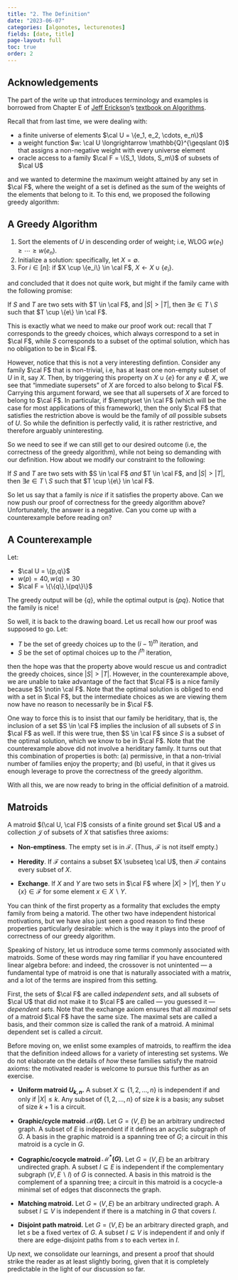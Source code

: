 ```yaml
---
title: "2. The Definition"
date: "2023-06-07"
categories: [algonotes, lecturenotes]
fields: [date, title]
page-layout: full
toc: true
order: 2
---
```


:::{.callout-note}
# Acknowledgements
The part of the write up that introduces terminology and examples is borrowed from Chapter E of [Jeff Erickson](http://jeffe.cs.illinois.edu/)'s [textbook on Algorithms](http://jeffe.cs.illinois.edu/teaching/algorithms/).
:::

Recall that from last time, we were dealing with:

- a finite universe of elements $\cal U = \{e_1, e_2, \cdots, e_n\}$
- a weight function $w: \cal U \longrightarrow \mathbb{Q}^{\geqslant 0}$ that assigns a non-negative weight with every universe element
- oracle access to a family $\cal F = \{S_1, \ldots, S_m\}$ of subsets of $\cal U$

and we wanted to determine the maximum weight attained by any set in $\cal F$, where the weight of a set is defined as the sum of the weights of the elements that belong to it. To this end, we proposed the following greedy algorithm:


:::{.callout-note}
# A Greedy Algorithm

1. Sort the elements of $U$ in descending order of weight; i.e, WLOG $w(e_1) \geqslant \cdots \geqslant w(e_n)$.
2. Initialize a solution: specifically, let $X = \emptyset$.
3. For $i \in [n]$: if $X \cup \{e_i\} \in \cal F$, $X \longleftarrow X \cup \{e_i\}$.
:::

and concluded that it does not quite work, but might if the family came with the following promise:

If $S$ and $T$ are two sets with $T \in \cal F$, and $|S| > |T|$, then $\exists e \in T \setminus S$ such that $T \cup \{e\} \in \cal F$.

This is exactly what we need to make our proof work out: recall that $T$ corresponds to the greedy choices, which always correspond to a set in $\cal F$, while $S$ corresponds to a subset of the optimal solution, which has no obligation to be in $\cal F$. 

However, notice that this is not a very interesting defintion. Consider any family $\cal F$ that is non-trivial, i.e, has at least one non-empty subset of $U$ in it, say $X$. Then, by triggering this property on $X \cup \{e\}$ for any $e \notin X$, we see that "immediate supersets" of $X$ are forced to also belong to $\cal F$. Carrying this argument forward, we see that all supersets of $X$ are forced to belong to $\cal F$. In particular, if $\emptyset \in \cal F$ (which will be the case for most applications of this framework), then the only $\cal F$ that satisfies the restriction above is would be the family of _all_ possible subsets of $U$. So while the definition is perfectly valid, it is rather restrictive, and therefore arguably uninteresting.

So we need to see if we can still get to our desired outcome (i.e, the correctness of the greedy algorithm), while not being so demanding with our definition. How about we modify our constraint to the following:

If $S$ and $T$ are two sets with $S \in \cal F$ _and_ $T \in \cal F$, and $|S| > |T|$, then $\exists e \in T \setminus S$ such that $T \cup \{e\} \in \cal F$.

So let us say that a family is _nice_ if it satisfies the property above. Can we now push our proof of correctness for the greedy algorithm above? Unfortunately, the answer is a negative. Can you come up with a counterexample before reading on?


:::{.callout-caution collapse="true"}
# A Counterexample

Let:

- $\cal U = \{p,q\}$ 
- $w(p) = 40, w(q) = 30$ 
- $\cal F = \{\{q\},\{pq\}\}$

The greedy output will be $\{q\}$, while the optimal output is $\{pq\}$. Notice that the family is nice!
:::

So well, it is back to the drawing board. Let us recall how our proof was supposed to go. Let:

- $T$ be the set of greedy choices up to the $(i-1)^{th}$ iteration, and
- $S$ be the set of optimal choices up to the $i^{th}$ iteration,

then the hope was that the property above would rescue us and contradict the greedy choices, since $|S| > |T|$. However, in the counterexample above, we are unable to take advantage of the fact that $\cal F$ is a nice family because $S \notin \cal F$. Note that the optimal solution is obliged to end with a set in $\cal F$, but the intermediate choices as we are viewing them now have no reason to necessarily be in $\cal F$. 

One way to force this is to insist that our family be heriditary, that is, the inclusion of a set $S \in \cal F$ implies the inclusion of all subsets of $S$ in $\cal F$ as well. If this were true, then $S \in \cal F$ since $S$ is a subset of the optimal solution, which we know to be in $\cal F$. Note that the counterexample above did not involve a heriditary family. It turns out that this combination of properties is both: (a) permissive, in that a non-trivial number of families enjoy the property; and (b) useful, in that it gives us enough leverage to prove the correctness of the greedy algorithm.

With all this, we are now ready to bring in the official definition of a matroid. 

:::{.callout-tip}
# Matroids

A matroid $(\cal U, \cal F)$ consists of a finite ground set $\cal U$ and a collection $\mathcal{J}$ of subsets of $X$ that satisfies three axioms:

- **Non-emptiness**. The empty set is in $\mathcal{F}$. (Thus, $\mathcal{F}$ is not itself empty.)

- **Heredity**. If $\mathcal{F}$ contains a subset $X \subseteq \cal U$, then $\mathcal{F}$ contains every subset of $X$.

- **Exchange**. If $X$ and $Y$ are two sets in $\cal F$ where $|X|>|Y|$, then $Y \cup\{x\} \in \mathcal{F}$ for some element $x \in X \backslash Y$.

:::

You can think of the first property as a formality that excludes the empty family from being a matorid. The other two have independent historical motivations, but we have also just seen a good reason to find these properties particularly desirable: which is the way it plays into the proof of correctness of our greedy algorithm.

Speaking of history, let us introduce some terms commonly associated with matroids. Some of these words may ring familiar if you have encountered linear algebra before: and indeed, the crossover is not unintented --- a fundamental type of matroid is one that is naturally associated with a matrix, and a lot of the terms are inspired from this setting.

First, the sets of $\cal F$ are called _independent sets_, and all subsets of $\cal U$ that did not make it to $\cal F$ are called --- you guessed it --- _dependent sets_. Note that the exchange axiom ensures that all _maximal_ sets of a matroid $\cal F$ have the same size. The maximal sets are called a basis, and their common size is called the rank of a matroid.  A minimal dependent set is called a _circuit_.

Before moving on, we enlist some examples of matroids, to reaffirm the idea that the definition indeed allows for a variety of interesting set systems. We do not elaborate on the details of _how_ these families satisfy the matroid axioms: the motivated reader is welcome to pursue this further as an exercise.

- **Uniform matroid $U_{k, n}$.** A subset $X \subseteq\{1,2, \ldots, n\}$ is independent if and only if $|X| \leq k$. Any subset of $\{1,2, \ldots, n\}$ of size $k$ is a basis; any subset of size $k+1$ is a circuit.

- **Graphic/cycle matroid $\mathcal{M}(G)$.** Let $G=(V, E)$ be an arbitrary undirected graph. A subset of $E$ is independent if it defines an acyclic subgraph of $G$. A basis in the graphic matroid is a spanning tree of $G$; a circuit in this matroid is a cycle in $G$.

- **Cographic/cocycle matroid $\mathcal{M}^*(G)$.** Let $G=(V, E)$ be an arbitrary undirected graph. A subset $I \subseteq E$ is independent if the complementary subgraph $(V, E \backslash I)$ of $G$ is connected. A basis in this matroid is the complement of a spanning tree; a circuit in this matroid is a cocycle-a minimal set of edges that disconnects the graph.

- **Matching matroid.** Let $G=(V, E)$ be an arbitrary undirected graph. A subset $I \subseteq V$ is independent if there is a matching in $G$ that covers $I$.

- **Disjoint path matroid.** Let $G=(V, E)$ be an arbitrary directed graph, and let $s$ be a fixed vertex of $G$. A subset $I \subseteq V$ is independent if and only if there are edge-disjoint paths from $s$ to each vertex in $I$.

Up next, we consolidate our learnings, and present a proof that should strike the reader as at least slightly boring, given that it is completely predictable in the light of our discussion so far.